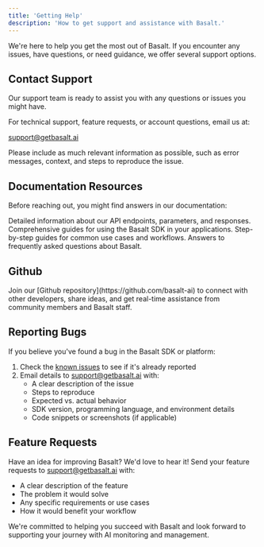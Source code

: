 ```yaml
---
title: 'Getting Help'
description: 'How to get support and assistance with Basalt.'
---
```


We're here to help you get the most out of Basalt. If you encounter any issues, have questions, or need guidance, we offer several support options.

## Contact Support

Our support team is ready to assist you with any questions or issues you might have.

<Card title="Email Support" icon="envelope">
  For technical support, feature requests, or account questions, email us at:
  
  [support@getbasalt.ai](mailto:support@getbasalt.ai)
  
  Please include as much relevant information as possible, such as error messages, context, and steps to reproduce the issue.
</Card>

## Documentation Resources

Before reaching out, you might find answers in our documentation:

<CardGroup cols={2}>
  <Card title="API Reference" icon="code" href="/api-reference/introduction">
    Detailed information about our API endpoints, parameters, and responses.
  </Card>
  <Card title="SDK Documentation" icon="book" href="/introduction">
    Comprehensive guides for using the Basalt SDK in your applications.
  </Card>
  <Card title="Tutorials" icon="graduation-cap" href="/user-guides/introduction">
    Step-by-step guides for common use cases and workflows.
  </Card>
  <Card title="FAQ" icon="circle-question" href="/faq">
    Answers to frequently asked questions about Basalt.
  </Card>
</CardGroup>

## Github

<Card title="Github" icon="github">
  Join our [Github repository](https://github.com/basalt-ai) to connect with other developers, share ideas, and get real-time assistance from community members and Basalt staff.
</Card>

## Reporting Bugs

If you believe you've found a bug in the Basalt SDK or platform:

1. Check the [known issues](https://github.com/basalt-ai) to see if it's already reported
2. Email details to [support@getbasalt.ai](mailto:support@getbasalt.ai) with:
   - A clear description of the issue
   - Steps to reproduce
   - Expected vs. actual behavior
   - SDK version, programming language, and environment details
   - Code snippets or screenshots (if applicable)

## Feature Requests

Have an idea for improving Basalt? We'd love to hear it! Send your feature requests to [support@getbasalt.ai](mailto:support@getbasalt.ai) with:

- A clear description of the feature
- The problem it would solve
- Any specific requirements or use cases
- How it would benefit your workflow

We're committed to helping you succeed with Basalt and look forward to supporting your journey with AI monitoring and management.
